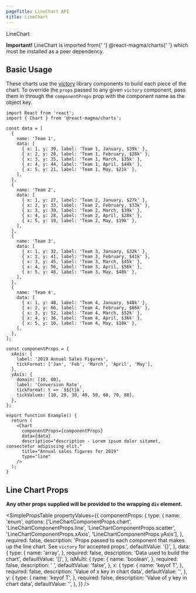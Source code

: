 ```yaml
---
pageTitle: LineChart API
title: LineChart
---
```


<DocsHeading type="api">LineChart</DocsHeading>

<Alert variant="warning">
  <strong>Important!</strong> LineChart is imported from{' '}
  <inlineCode>@react-magma/charts</inlineCode>{' '}
  which must be installed as a peer dependency.
</Alert>

## Basic Usage

These charts use the [victory](https://formidable.com/open-source/victory/docs/victory-chart/) library components to build each piece of the chart. To override the `props` passed to any given `victory` component, pass them in through the `componentProps` prop with the component name as the object key.

```tsx
import React from 'react';
import { Chart } from '@react-magma/charts';

const data = [
  {
    name: 'Team 1',
    data: [
      { x: 1, y: 39, label: 'Team 1, January, $39k' },
      { x: 2, y: 28, label: 'Team 1, February, $28k' },
      { x: 3, y: 35, label: 'Team 1, March, $35k' },
      { x: 4, y: 44, label: 'Team 1, April, $44k' },
      { x: 5, y: 21, label: 'Team 1, May, $21k' },
    ],
  },
  {
    name: 'Team 2',
    data: [
      { x: 1, y: 27, label: 'Team 2, January, $27k' },
      { x: 2, y: 33, label: 'Team 2, February, $33k' },
      { x: 3, y: 39, label: 'Team 2, March, $39k' },
      { x: 4, y: 28, label: 'Team 2, April, $28k' },
      { x: 5, y: 19, label: 'Team 2, May, $19k' },
    ],
  },
  {
    name: 'Team 3',
    data: [
      { x: 1, y: 32, label: 'Team 3, January, $32k' },
      { x: 2, y: 41, label: 'Team 3, February, $41k' },
      { x: 3, y: 45, label: 'Team 3, March, $45k' },
      { x: 4, y: 56, label: 'Team 3, April, $56k' },
      { x: 5, y: 48, label: 'Team 3, May, $48k' },
    ],
  },
  {
    name: 'Team 4',
    data: [
      { x: 1, y: 48, label: 'Team 4, January, $48k' },
      { x: 2, y: 66, label: 'Team 4, February, $66k' },
      { x: 3, y: 52, label: 'Team 4, March, $52k' },
      { x: 4, y: 36, label: 'Team 4, April, $36k' },
      { x: 5, y: 10, label: 'Team 4, May, $10k' },
    ],
  },
];

const componentProps = {
  xAxis: {
    label: '2019 Annual Sales Figures',
    tickFormat: ['Jan', 'Feb', 'March', 'April', 'May'],
  },
  yAxis: {
    domain: [10, 80],
    label: 'Conversion Rate',
    tickFormat: t => `$${t}k`,
    tickValues: [10, 20, 30, 40, 50, 60, 70, 80],
  },
};

export function Example() {
  return (
    <Chart
      componentProps={componentProps}
      data={data}
      description="description - Lorem ipsum dolor sitamet, consectetur adipiscing elit."
      title="Annual sales figures for 2019"
      type="line"
    />
  );
}
```

## Line Chart Props

**Any other props supplied will be provided to the wrapping `div` element.**

<SimplePropsTable
  propertyValues={{
    componentProps: {
      type: {
        name: 'enum',
        options: ['LineChartComponentProps.chart', 'LineChartComponentProps.line', 'LineChartComponentProps.scatter', 'LineChartComponentProps.xAxis', 'LineChartComponentProps.yAxis'],
      },
      required: false,
      description: 'Props passed to each component that makes up the line chart. See `victory` for accepted props.',
      defaultValue: '{}',
    },
    data: {
      type: {
        name: 'array',
      },
      required: false,
      description: 'Data used to build the chart',
      defaultValue: '[]',
    },
    isMulti: {
      type: {
        name: 'boolean',
      },
      required: false,
      description: ' ',
      defaultValue: 'false',
    },
    x: {
      type: {
        name: 'keyof T',
      },
      required: false,
      description: 'Value of x key in chart data',
      defaultValue: '',
    },
    y: {
      type: {
        name: 'keyof T',
      },
      required: false,
      description: 'Value of y key in chart data',
      defaultValue: '',
    },
  }}
/>

